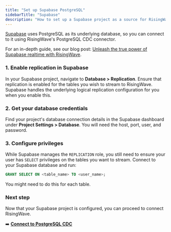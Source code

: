 ```yaml
---
title: "Set up Supabase PostgreSQL"
sidebarTitle: "Supabase"
description: "How to set up a Supabase project as a source for RisingWave."
---
```


[Supabase](https://supabase.com/) uses PostgreSQL as its underlying database, so you can connect to it using RisingWave's PostgreSQL CDC connector.

For an in-depth guide, see our blog post: [Unleash the true power of Supabase realtime with RisingWave](https://www.risingwave.com/blog/unleash-the-true-power-of-supabase-realtime-with-risingwave/).

### 1. Enable replication in Supabase

In your Supabase project, navigate to **Database > Replication**. Ensure that replication is enabled for the tables you wish to stream to RisingWave. Supabase handles the underlying logical replication configuration for you when you enable this.

### 2. Get your database credentials

Find your project's database connection details in the Supabase dashboard under **Project Settings > Database**. You will need the host, port, user, and password.

### 3. Configure privileges

While Supabase manages the `REPLICATION` role, you still need to ensure your user has `SELECT` privileges on the tables you want to stream. Connect to your Supabase database and run:

```sql
GRANT SELECT ON <table_name> TO <user_name>;
```
You might need to do this for each table.

### Next step

Now that your Supabase project is configured, you can proceed to connect RisingWave.

➡️ **[Connect to PostgreSQL CDC](/ingestion/sources/postgresql/pg-cdc)** 